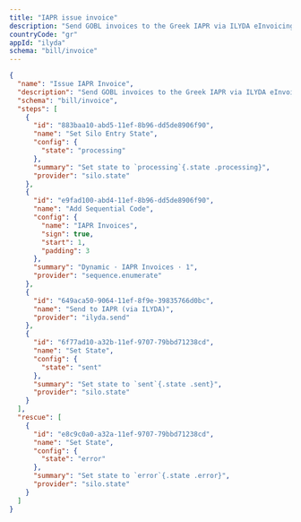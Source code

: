 ```yaml
---
title: "IAPR issue invoice"
description: "Send GOBL invoices to the Greek IAPR via ILYDA eInvoicing."
countryCode: "gr"
appId: "ilyda"
schema: "bill/invoice"
---
```


```json Example IAPR invoice workflow with states
{
  "name": "Issue IAPR Invoice",
  "description": "Send GOBL invoices to the Greek IAPR via ILYDA eInvoicing.",
  "schema": "bill/invoice",
  "steps": [
    {
      "id": "883baa10-abd5-11ef-8b96-dd5de8906f90",
      "name": "Set Silo Entry State",
      "config": {
        "state": "processing"
      },
      "summary": "Set state to `processing`{.state .processing}",
      "provider": "silo.state"
    },
    {
      "id": "e9fad100-abd4-11ef-8b96-dd5de8906f90",
      "name": "Add Sequential Code",
      "config": {
        "name": "IAPR Invoices",
        "sign": true,
        "start": 1,
        "padding": 3
      },
      "summary": "Dynamic · IAPR Invoices · 1",
      "provider": "sequence.enumerate"
    },
    {
      "id": "649aca50-9064-11ef-8f9e-39835766d0bc",
      "name": "Send to IAPR (via ILYDA)",
      "provider": "ilyda.send"
    },
    {
      "id": "6f77ad10-a32b-11ef-9707-79bbd71238cd",
      "name": "Set State",
      "config": {
        "state": "sent"
      },
      "summary": "Set state to `sent`{.state .sent}",
      "provider": "silo.state"
    }
  ],
  "rescue": [
    {
      "id": "e8c9c0a0-a32a-11ef-9707-79bbd71238cd",
      "name": "Set State",
      "config": {
        "state": "error"
      },
      "summary": "Set state to `error`{.state .error}",
      "provider": "silo.state"
    }
  ]
}
```